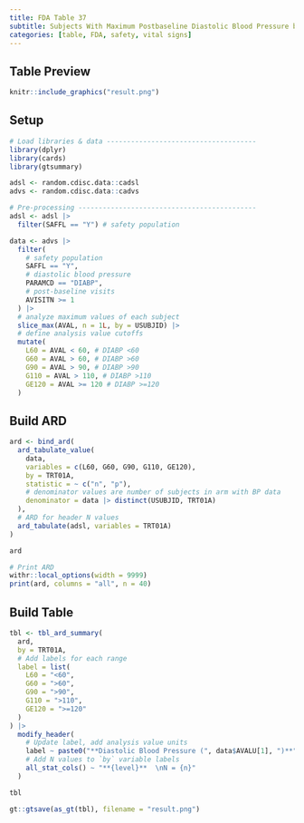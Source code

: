 ```yaml
---
title: FDA Table 37
subtitle: Subjects With Maximum Postbaseline Diastolic Blood Pressure by Category of Blood Pressure, Safety Population, Pooled Analysis (or Trial X)
categories: [table, FDA, safety, vital signs]
---
```


::: panel-tabset
## Table Preview

```r
knitr::include_graphics("result.png")
```

## Setup

```r
# Load libraries & data -------------------------------------
library(dplyr)
library(cards)
library(gtsummary)

adsl <- random.cdisc.data::cadsl
advs <- random.cdisc.data::cadvs

# Pre-processing --------------------------------------------
adsl <- adsl |>
  filter(SAFFL == "Y") # safety population

data <- advs |>
  filter(
    # safety population
    SAFFL == "Y",
    # diastolic blood pressure
    PARAMCD == "DIABP",
    # post-baseline visits
    AVISITN >= 1
  ) |>
  # analyze maximum values of each subject
  slice_max(AVAL, n = 1L, by = USUBJID) |>
  # define analysis value cutoffs
  mutate(
    L60 = AVAL < 60, # DIABP <60
    G60 = AVAL > 60, # DIABP >60
    G90 = AVAL > 90, # DIABP >90
    G110 = AVAL > 110, # DIABP >110
    GE120 = AVAL >= 120 # DIABP >=120
  )
```

## Build ARD

```r
ard <- bind_ard(
  ard_tabulate_value(
    data,
    variables = c(L60, G60, G90, G110, GE120),
    by = TRT01A,
    statistic = ~ c("n", "p"),
    # denominator values are number of subjects in arm with BP data
    denominator = data |> distinct(USUBJID, TRT01A)
  ),
  # ARD for header N values
  ard_tabulate(adsl, variables = TRT01A)
)

ard
```

```r
# Print ARD
withr::local_options(width = 9999)
print(ard, columns = "all", n = 40)
```

## Build Table

```r
tbl <- tbl_ard_summary(
  ard,
  by = TRT01A,
  # Add labels for each range
  label = list(
    L60 = "<60",
    G60 = ">60",
    G90 = ">90",
    G110 = ">110",
    GE120 = ">=120"
  )
) |>
  modify_header(
    # Update label, add analysis value units
    label ~ paste0("**Diastolic Blood Pressure (", data$AVALU[1], ")**"),
    # Add N values to `by` variable labels
    all_stat_cols() ~ "**{level}**  \nN = {n}"
  )

tbl
```

```r
gt::gtsave(as_gt(tbl), filename = "result.png")
```

```r
```
:::
